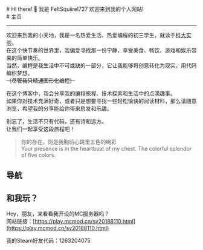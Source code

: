 
<BaseLayout title="Home">
  <BaseCard title="Home">
    <div class="flex">
      <div class="p-6">
          # Hi there! 👋
          我是 FeltSquiirel727  
          欢迎来到我的个人网站!  
      </div>
    </div>

  </BaseCard>

  <BaseCard title="Home" image="/index.webp">
# 主页

---

欢迎来到我的小天地，我是一名热爱生活、热爱编程的初三学生，就读于[科大实验](http://www.dzkdsyzx.com/)。  
在这个快节奏的世界里，我偏爱寻找那一份宁静，享受美食、畅饮、游戏和娱乐带来的简单快乐。  
当然，编程是我生活中不可或缺的一部分，它让我能够将创意转化为现实，用代码编织梦想。  
~~（尽管我只精通图形化编程）~~  

在这个博客中，我会分享我的编程旅程、技术探索和生活中的点滴趣事。  
如果你对技术充满好奇，或者只是想要寻找一些轻松愉快的阅读材料，那么请随意浏览，希望我的分享能给你带来启发和乐趣。  

别忘了，生活不只有代码，还有诗和远方。  
让我们一起享受这段旅程吧！ 

> 你的存在，则是我胸前心跳里五色的绚彩  
> Your presence is in the heartbeat of my chest. The colorful splendor of five colors.  

## 导航

<LinkCard
  title="博客"
  desc="想到的与看到的"
  url="/blog"
/>

<LinkCard
  title="项目"
  desc="想法的实现"
  url="/project"
/>

<LinkCard
  title="关于"
  desc="“我”与博客"
  url="/about"
/>

<LinkCard
  title="友链"
  desc="有趣的灵魂"
  url="/friend"
/>

## 和我玩？  

Hey，朋友，来看看我开设的MC服务器吗？  
网站链接：[https://play.mcmod.cn/sv20188110.html](https://play.mcmod.cn/sv20188110.html)  

我的Steam好友代码：1263204075  

  </BaseCard>
</BaseLayout>
